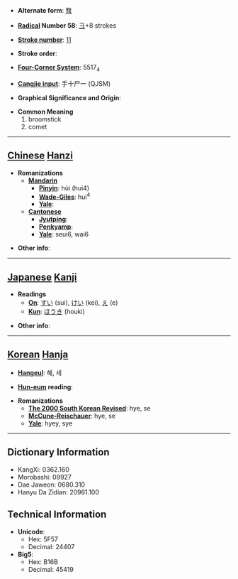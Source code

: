 * '''Alternate form''': [[篲]]

* '''[[Wiktionary:Chinese radical index| Radical]] Number 58''': [[Wiktionary:Chinese radical index 彐|彐]]+8 strokes

* '''[[Wiktionary:Chinese total strokes index|Stroke number]]''': [[Wiktionary:Chinese total strokes index 11|11]]

* '''Stroke order''': 

* '''[[Wiktionary:Chinese four corner index|Four-Corner System]]''': 5517<sub>4</sub>

* '''[[Wiktionary:Chinese Cangjie index|Cangjie input]]''': 手十尸一 (QJSM)

* '''Graphical Significance and Origin''': 

* '''Common Meaning'''
*#broomstick
*# comet


----

== [[Chinese]] [[Hanzi]] ==

* '''Romanizations'''
** '''[[Mandarin]]'''
*** '''[[Pinyin]]''': hùi (hui4)
*** '''[[Wade-Giles]]''': hui<sup>4</sup>
*** '''[[Yale]]''': 
** '''[[Cantonese]]'''
*** '''[[Jyutping]]''':
*** '''[[Penkyamp]]''': 
*** '''[[Yale]]''': seui6, wai6

* '''Other info''': 

----

== [[Japanese]] [[Kanji]] ==

* '''Readings'''
** '''[[On]]''': [[すい]] (sui), [[けい]] (kei), [[え]] (e)
** '''[[Kun]]''': [[ほうき]] (houki)

* '''Other info''':  

----

== [[Korean]] [[Hanja]] ==

* '''[[Hangeul]]''': 혜, 세

* '''[[Hun-eum]] reading''': 

* '''Romanizations'''
** '''[[The 2000 South Korean Revised Romanization|The 2000 South Korean Revised]]''': hye, se
** '''[[McCune-Reischauer]]''': hye, se
** '''[[Yale]]''': hyey, sye

----

== Dictionary Information ==

* KangXi: 0362.160
* Morobashi: 09927
* Dae Jaweon: 0680.310
* Hanyu Da Zidian: 20961.100

== Technical Information ==

* '''Unicode''':
** Hex: 5F57
** Decimal: 24407
* '''Big5''':
** Hex: B16B
** Decimal: 45419